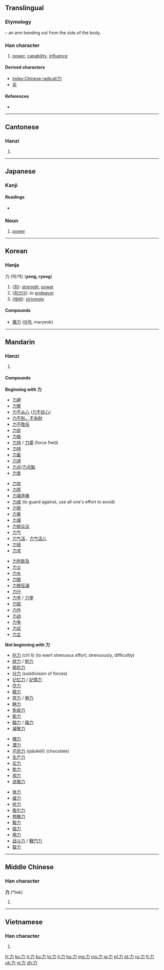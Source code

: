 {{xsee|[[カ]] (katakana)}}
==Translingual==
{{stroke order|type=animate}}

===Etymology===
{{liushu|p}} – an arm bending out from the side of the body.
{{Han etyl}}

===Han character===
{{Han char|rn=19|rad=力|as=00|sn=2|four=4002<sub>7</sub>|canj=大尸 (KS)}}

# [[power]], [[capability]], [[influence]]

====Derived characters====
* [[Index:Chinese radical/力]]
* [[另]]

====References====
* {{Han ref|kx=0146.050|dkj=02288|dj=0327.310|hdz=10364.040|uh=529B|ud=21147|bh=A44F|bd=42063}}

----

==Cantonese==

===Hanzi===
{{yue-hanzi|jyut=[[lik6]]|y=lik6}}

# {{defn|Cantonese|sort=力00}}

----

==Japanese==

===Kanji===
{{ja-kanji|grade=1|rs=力00}}

====Readings====
* {{ja-readings|on=[[りょく]] (ryoku), [[りき]] (riki)|kun=[[ちから]] (chikara), [[つとめる]] (tsutomeru), [[りきむ]] (rikimu)|nanori=[[じから]] (jikara), [[つとむ]] (tsutomu)|nadzuke=[[いさお]] (isao), [[いさむ]] (isamu), [[お]] (o), [[か]] (ka), [[ちか]] (chika), [[ちから]] (chikara), [[つとむ]] (tsutomu), [[よし]] (yoshi)}}

===Noun===
{{ja-noun|k|hira=ちから|rom=chikara}}

# [[power]]

----

==Korean==

===Hanja===
力 (력/역) ('''yeog, ryeog''')

# ([[힘]]): [[strength]], [[power]]
# ([[힘쓰다]]): to [[endeavor]]
# ([[애써]]): [[striving]]ly

<!-- {{ko-hanja|hangeul=[[력]]>[[역]]|eumhun=[[힘]]|rv=ryeok>yeok|mr=ryŏk>yŏk|y=lyek>yek}}

# {{defn|Korean|sort=力00}} -->

====Compounds====
* [[魔力]] ([[마력]], maryeok)

----

==Mandarin==

===Hanzi===
{{cmn-hanzi|pin=[[lì]] ([[li4]])|wg=li<sup>4</sup>}}

# {{defn|Mandarin|sort=力00}}

====Compounds====

'''Beginning with 力'''
{{top3}}
* [[力避]]
* [[力臂]]
* [[力不从心]] ([[力不從心]])
* [[力不到，不為財]]
* [[力不胜任]]
* [[力促]]
* [[力挫]]
* [[力场]] / [[力場]] (force field)
* [[力持]]
* [[力畜]]
* [[力道]]
* [[力点]]/[[力点點]]
* [[力度]]
{{mid3}}
* [[力攻]]
* [[力荐]]
* [[力竭声嘶]]
* [[力戒]] (to guard against, use all one's effort to avoid)
* [[力矩]]
* [[力量]]
* [[力谋]]
* [[力排众议]]
* [[力气]]
* [[力气活]]，[[力气活儿]]
* [[力钱]]
* [[力求]]
{{mid3}}
* [[力所能及]]
* [[力士]]
* [[力水]]
* [[力图]]
* [[力挽狂澜]]
* [[力行]]
* [[力学]] / [[力學]]
* [[力阻]]
* [[力作]]
* [[力战]]
* [[力争]]
* [[力证]]
* [[力主]]
{{bottom3}}

'''Not beginning with 力'''
{{top3}}
* [[吃力]] (chī lì) (to exert strenuous effort; strenuously, difficultly)
* [[财力]] / [[財力]]
* [[抵抗力]]
* [[分力]] (subdivision of forces)
* [[记忆力]] / [[記憶力]]
* [[尽力]]
* [[精力]]
* [[劳力]] / [[勞力]]
* [[魅力]]
* [[免疫力]]
* [[能力]]
* [[脑力]] / [[腦力]]
* [[凝聚力]]
{{mid3}}
* [[魄力]]
* [[潜力]]
* [[巧克力]] (qiǎokèlì) (chocolate)
* [[生产力]]
* [[实力]]
* [[势力]]
* [[视力]]
* [[说服力]]
{{mid3}}
* [[体力]]
* [[威力]]
* [[听力]]
* [[吸引力]]
* [[想像力]]
* [[毅力]]
* [[阻力]]
* [[用力]]
* [[战斗力]] / [[戰鬥力]]
* [[智力]]
{{bottom}}

----

==Middle Chinese==

===Han character===
'''力''' (*liək)<!--asterisk indicates that this character appears more than four times in the Tang Dynasty corpus of literature-->

# {{defn|Middle Chinese|sort=力00}}

----

==Vietnamese==

===Han character===
{{vi-hantu|[[lực]], [[sức]], [[sực]], [[sựt]]|rs=力00}}

# {{defn|Vietnamese|sort=力00}}

[[fr:力]]
[[ko:力]]
[[it:力]]
[[ku:力]]
[[lo:力]]
[[li:力]]
[[hu:力]]
[[mg:力]]
[[ms:力]]
[[ja:力]]
[[pl:力]]
[[pt:力]]
[[ru:力]]
[[fi:力]]
[[uk:力]]
[[vi:力]]
[[zh:力]]